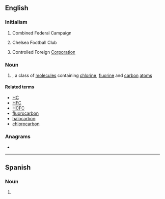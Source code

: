 ==English==

===Initialism===
{{rfc-header|Initialism}}
{{head|en|initialism}}

# {{lb|en|US}} Combined Federal Campaign
# {{lb|en|soccer}} Chelsea Football Club
# {{lb|en|business}} Controlled Foreign [[corporation|Corporation]]

===Noun===
{{en-noun}}

# {{lb|en|organic chemistry}} {{initialism of|lang=en|chlorofluorocarbon}}, a class of [[molecule]]s containing [[chlorine]], [[fluorine]] and [[carbon]] [[atom]]s

====Related terms====
{{sense|chlorofluorocarbon}}
* [[HC]]
* [[HFC]]
* [[HCFC]]
* [[fluorocarbon]]
* [[halocarbon]]
* [[chlorocarbon]]

===Anagrams===
* {{anagrams|en|a=ccf|CCF|Ccf|FCC|ccf|fcc}}

----

==Spanish==
{{wikipedia}}

===Noun===
{{es-noun|m|CFC}}

# {{lb|es|organic chemistry}} {{initialism of|clorofluorocarbono|lang=es}}